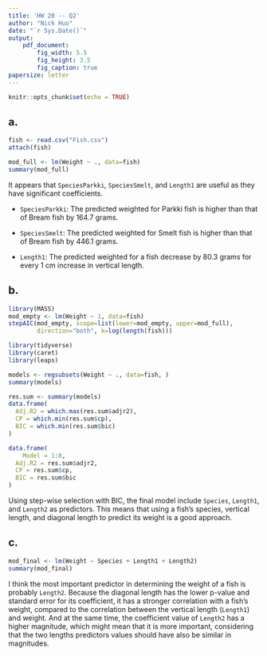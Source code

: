 ```yaml
---
title: 'HW 20 -- Q2'
author: "Nick Huo"
date: "`r Sys.Date()`"
output: 
    pdf_document:
        fig_width: 5.5
        fig_height: 3.5
        fig_caption: true
papersize: letter
---
```


```r
knitr::opts_chunk$set(echo = TRUE)
```

## a.

```r
fish <- read.csv("Fish.csv")
attach(fish)

mod_full <- lm(Weight ~ ., data=fish)
summary(mod_full)
```

It appears that `SpeciesParkki`, `SpeciesSmelt`, and `Length1` are useful as they have significant coefficients.

 - `SpeciesParkki`: The predicted weighted for Parkki fish is higher than that of Bream fish by 164.7 grams.
 
 - `SpeciesSmelt`: The predicted weighted for Smelt fish is higher than that of Bream fish by 446.1 grams.
 
 - `Length1`: The predicted weighted for a fish decrease by 80.3 grams for every 1 cm increase in vertical length.

## b.

```r
library(MASS)
mod_empty <- lm(Weight ~ 1, data=fish)
stepAIC(mod_empty, scope=list(lower=mod_empty, upper=mod_full),
        direction="both", k=log(length(fish)))
```

```r
library(tidyverse)
library(caret)
library(leaps)

models <- regsubsets(Weight ~ ., data=fish, )
summary(models)
```

```r
res.sum <- summary(models)
data.frame(
  Adj.R2 = which.max(res.sum$adjr2),
  CP = which.min(res.sum$cp),
  BIC = which.min(res.sum$bic)
)

data.frame(
    Model = 1:8,
  Adj.R2 = res.sum$adjr2,
  CP = res.sum$cp,
  BIC = res.sum$bic
)
```

Using step-wise selection with BIC, the final model include `Species`, `Length1`, and `Length2` as predictors. This means that using a fish's species, vertical length, and diagonal length to predict its weight is a good approach.

## c.

```r
mod_final <- lm(Weight ~ Species + Length1 + Length2)
summary(mod_final)
```

I think the most important predictor in determining the weight of a fish is probably `Length2`. Because the diagonal length has the lower p-value and standard error for its coefficient, it has a stronger correlation with a fish's weight, compared to the correlation between the vertical length (`Length1`) and weight. And at the same time, the coefficient value of `Length2` has a higher magnitude, which might mean that it is more important, considering that the two lengths predictors values should have also be similar in magnitudes.


